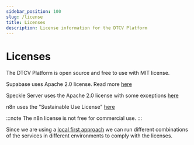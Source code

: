 ```yaml
---
sidebar_position: 100
slug: /license
title: Licenses
description: License information for the DTCV Platform
---
```



# Licenses

The DTCV Platform is open source and free to use with MIT license.

Supabase uses Apache 2.0 license. Read more [here](https://github.com/supabase/supabase/blob/master/LICENSE) <IconExternalLink />

Speckle Server uses the Apache 2.0 license with some exceptions [here](https://github.com/specklesystems/speckle-server/blob/main/LICENSE) <IconExternalLink />

n8n uses the "Sustainable Use License" [here](https://github.com/n8n-io/n8n/blob/master/LICENSE.md) <IconExternalLink />

:::note
The n8n license is not free for commercial use.
:::

Since we are using a [local first approach](/docs/core-concepts/local-first) we can run different combinations of the services in different environments to comply with the licenses.
